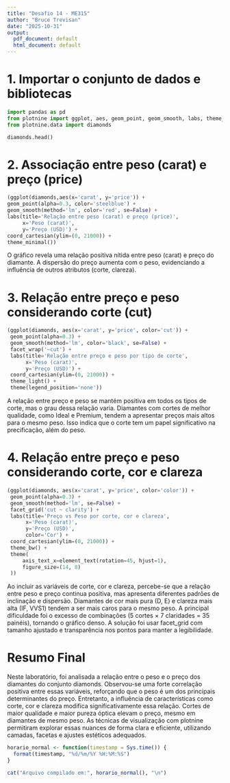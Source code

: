 ---
title: "Desafio 14 - ME315"
author: "Bruce Trevisan"
date: "2025-10-31"
output:
  pdf_document: default
  html_document: default
---

# 1. Importar o conjunto de dados e bibliotecas

```{python}
import pandas as pd
from plotnine import ggplot, aes, geom_point, geom_smooth, labs, theme_minimal, coord_cartesian, facet_wrap, theme_light, theme, facet_grid, theme_bw, element_text
from plotnine.data import diamonds
```

```{python}
diamonds.head()
```

# 2. Associação entre peso (carat) e preço (price)

```{python}
(ggplot(diamonds,aes(x='carat', y='price')) +
geom_point(alpha=0.3, color='steelblue') +
geom_smooth(method='lm', color='red', se=False) +
labs(title='Relação entre peso (carat) e preço (price)',
     x='Peso (carat)',
     y='Preço (USD)') +
coord_cartesian(ylim=(0, 21000)) +
theme_minimal())
```

O gráfico revela uma relação positiva nítida entre peso (carat) e preço do diamante. A dispersão do preço aumenta com o peso, evidenciando a influência de outros atributos (corte, clareza).

# 3. Relação entre preço e peso considerando corte (cut)

```{python}
(ggplot(diamonds, aes(x='carat', y='price', color='cut')) +
 geom_point(alpha=0.3) +
 geom_smooth(method='lm', color='black', se=False) +
 facet_wrap('~cut') +
 labs(title='Relação entre preço e peso por tipo de corte',
      x='Peso (carat)',
      y='Preço (USD)') +
 coord_cartesian(ylim=(0, 21000)) +
 theme_light() +
 theme(legend_position='none'))
```

A relação entre preço e peso se mantém positiva em todos os tipos de corte, mas o grau dessa relação varia. Diamantes com cortes de melhor qualidade, como Ideal e Premium, tendem a apresentar preços mais altos para o mesmo peso. Isso indica que o corte tem um papel significativo na precificação, além do peso.

# 4. Relação entre preço e peso considerando corte, cor e clareza

```{python}
(ggplot(diamonds, aes(x='carat', y='price', color='color')) +
 geom_point(alpha=0.3) +
 geom_smooth(method='lm', se=False) +
 facet_grid('cut ~ clarity') +
 labs(title='Preço vs Peso por corte, cor e clareza',
      x='Peso (carat)',
      y='Preço (USD)',
      color='Cor') +
 coord_cartesian(ylim=(0, 21000)) +
 theme_bw() +
 theme(
     axis_text_x=element_text(rotation=45, hjust=1),
     figure_size=(14, 8)
 ))
```

Ao incluir as variáveis de corte, cor e clareza, percebe-se que a relação entre peso e preço continua positiva, mas apresenta diferentes padrões de inclinação e dispersão. Diamantes de cor mais pura (D, E) e clareza mais alta (IF, VVS1) tendem a ser mais caros para o mesmo peso. A principal dificuldade foi o excesso de combinações (5 cortes × 7 claridades = 35 painéis), tornando o gráfico denso. A solução foi usar facet_grid com tamanho ajustado e transparência nos pontos para manter a legibilidade.

# Resumo Final

Neste laboratório, foi analisada a relação entre o peso e o preço dos diamantes do conjunto diamonds. Observou-se uma forte correlação positiva entre essas variáveis, reforçando que o peso é um dos principais determinantes do preço. Entretanto, a influência de características como corte, cor e clareza modifica significativamente essa relação. Cortes de maior qualidade e maior pureza óptica elevam o preço, mesmo em diamantes de mesmo peso. As técnicas de visualização com plotnine permitiram explorar essas nuances de forma clara e eficiente, utilizando camadas, facetas e ajustes estéticos adequados.

```{r}
horario_normal <- function(timestamp = Sys.time()) {
  format(timestamp, "%d/%m/%Y %H:%M:%S")
}

cat("Arquivo compilado em:", horario_normal(), "\n")
```
